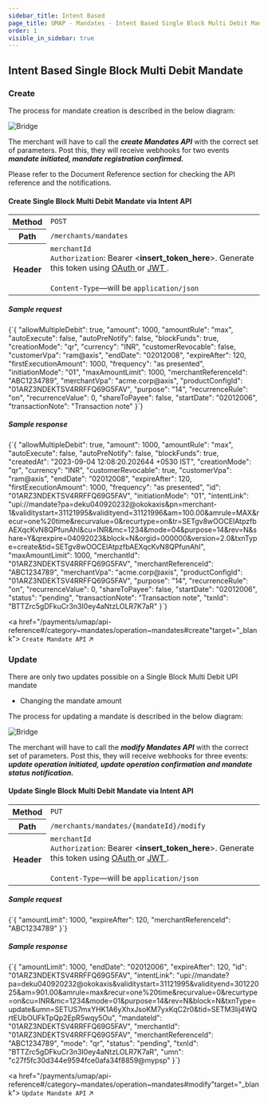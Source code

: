 ```yaml
---
sidebar_title: Intent Based
page_title: UMAP - Mandates - Intent Based Single Block Multi Debit Mandate
order: 1
visible_in_sidebar: true
---
```


## Intent Based Single Block Multi Debit Mandate

### Create

The process for mandate creation is described in the below diagram:

<img
  src="https://storage.googleapis.com/strapi-assets/latest/intent-based-mandate-create/intent-based-mandate-create.png"
  alt="Bridge"
/>

The merchant will have to call the **<i>create Mandates API</i>** with the correct set of parameters. Post this, they will receive webhooks for two events **<i>mandate initiated, mandate registration confirmed.</i>** 

Please refer to the Document Reference section for checking the API reference and the notifications.

#### Create Single Block Multi Debit Mandate via Intent API

<table>
    <tbody>
        <tr>
            <th>Method</th>
            <td>
                <code>POST</code>
            </td>
        </tr>
        <tr>
            <th>Path</th>
            <td>
                <code>/merchants/mandates</code>
            </td>
        </tr>
        <tr>
            <th>Header</th>
            <td>
                <code>merchantId</code><br/>
                <code>Authorization</code>: Bearer &lt;<b>insert_token_here</b>&gt;.
                Generate this token using <a
                    href="/payments/upi-deeplinks/resources/oauth"
                    target="_blank">
                    OAuth
                </a> or <a
                    href="/payments/upi-deeplinks/resources/jwt"
                    target="_blank">
                    JWT
                </a>.<br />
                <br />
                <code>Content-Type</code>—will be <code>application/json</code>
            </td>
        </tr>
    </tbody>
</table>

##### Sample request

<CodeBlockWithCopy language="json">
    {`{
    "allowMultipleDebit": true,
    "amount": 1000,
    "amountRule": "max",
    "autoExecute": false,
    "autoPreNotify": false,
    "blockFunds": true,
    "creationMode": "qr",
    "currency": "INR",
    "customerRevocable": false,
    "customerVpa": "ram@axis",
    "endDate": "02012008",
    "expireAfter": 120,
    "firstExecutionAmount": 1000,
    "frequency": "as presented",
    "initiationMode": "01",
    "maxAmountLimit": 1000,
    "merchantReferenceId": "ABC1234789",
    "merchantVpa": "acme.corp@axis",
    "productConfigId": "01ARZ3NDEKTSV4RRFFQ69G5FAV",
    "purpose": "14",
    "recurrenceRule": "on",
    "recurrenceValue": 0,
    "shareToPayee": false,
    "startDate": "02012006",
    "transactionNote": "Transaction note"
}`}
</CodeBlockWithCopy>

##### Sample response

<CodeBlockWithCopy language="json">
    {`{
  "allowMultipleDebit": true,
  "amount": 1000,
  "amountRule": "max",
  "autoExecute": false,
  "autoPreNotify": false,
  "blockFunds": true,
  "createdAt": "2023-09-04 12:08:20.202644 +0530 IST",
  "creationMode": "qr",
  "currency": "INR",
  "customerRevocable": true,
  "customerVpa": "ram@axis",
  "endDate": "02012008",
  "expireAfter": 120,
  "firstExecutionAmount": 1000,
  "frequency": "as presented",
  "id": "01ARZ3NDEKTSV4RRFFQ69G5FAV",
  "initiationMode": "01",
  "intentLink": "upi://mandate?pa=deku040920232@okokaxis&pn=merchant-1&validitystart=31121995&validityend=31121996&am=100.00&amrule=MAX&recur=one%20time&recurvalue=0&recurtype=on&tr=SETgv8wOOCElAtpzfbAEXqcKvN8QPfunAhI&cu=INR&mc=1234&mode=04&purpose=14&rev=N&share=Y&qrexpire=04092023&block=N&orgid=000000&version=2.0&txnType=create&tid=SETgv8wOOCElAtpzfbAEXqcKvN8QPfunAhI",
  "maxAmountLimit": 1000,
  "merchantId": "01ARZ3NDEKTSV4RRFFQ69G5FAV",
  "merchantReferenceId": "ABC1234789",
  "merchantVpa": "acme.corp@axis",
  "productConfigId": "01ARZ3NDEKTSV4RRFFQ69G5FAV",
  "purpose": "14",
  "recurrenceRule": "on",
  "recurrenceValue": 0,
  "shareToPayee": false,
  "startDate": "02012006",
  "status": "pending",
  "transactionNote": "Transaction note",
  "txnId": "BTTZrc5gDFkuCr3n3I0ey4aNtzLOLR7K7aR"
}`}
</CodeBlockWithCopy>

<a href="/payments/umap/api-reference#/category~mandates/operation~mandates#create"target="_blank">
<code>Create Mandate API</code> ↗
</a>

### Update

There are only two updates possible on a Single Block Multi Debit UPI mandate
- Changing the mandate amount

The process for updating a mandate is described in the below diagram:

<img
  src="https://storage.googleapis.com/strapi-assets/latest/mandate-update-intent/mandate-update-intent.png"
  alt="Bridge"
/>

The merchant will have to call the **<i>modify Mandates API</i>** with the correct set of parameters. Post this, they will receive webhooks for three events: **<i>update operation initiated, update operation confirmation and mandate status notification.</i>**

#### Update Single Block Multi Debit Mandate via Intent API

<table>
    <tbody>
        <tr>
            <th>Method</th>
            <td>
                <code>PUT</code>
            </td>
        </tr>
        <tr>
            <th>Path</th>
            <td>
                <code>/merchants/mandates/&#123;mandateId&#125;/modify</code>
            </td>
        </tr>
        <tr>
            <th>Header</th>
            <td>
                <code>merchantId</code><br/>
                <code>Authorization</code>: Bearer &lt;<b>insert_token_here</b>&gt;.
                Generate this token using <a
                    href="/payments/upi-deeplinks/resources/oauth"
                    target="_blank">
                    OAuth
                </a> or <a
                    href="/payments/upi-deeplinks/resources/jwt"
                    target="_blank">
                    JWT
                </a>.<br />
                <br />
                <code>Content-Type</code>—will be <code>application/json</code>
            </td>
        </tr>
    </tbody>
</table>

##### Sample request

<CodeBlockWithCopy language="json">
    {`{
    "amountLimit": 1000,
    "expireAfter": 120,
    "merchantReferenceId": "ABC1234789"
}`}
</CodeBlockWithCopy>

##### Sample response

<CodeBlockWithCopy language="json">
    {`{
  "amountLimit": 1000,
  "endDate": "02012006",
  "expireAfter": 120,
  "id": "01ARZ3NDEKTSV4RRFFQ69G5FAV",
  "intentLink": "upi://mandate?pa=deku040920232@okokaxis&validitystart=31121995&validityend=30122025&am=901.00&amrule=max&recur=one%20time&recurvalue=0&recurtype=on&cu=INR&mc=1234&mode=01&purpose=14&rev=N&block=N&txnType=update&umn=SETUS7mxYHK1A6yXhxJsoKM7yxKqC2r0&tid=SETM3Iij4WQrtEUbOUFkTpQp2EpR5wqy5Ou",
  "mandateId": "01ARZ3NDEKTSV4RRFFQ69G5FAV",
  "merchantId": "01ARZ3NDEKTSV4RRFFQ69G5FAV",
  "merchantReferenceId": "ABC1234789",
  "mode": "qr",
  "status": "pending",
  "txnId": "BTTZrc5gDFkuCr3n3I0ey4aNtzLOLR7K7aR",
  "umn": "c27f5fc30d344e9594fce0afa34f8859@mypsp"
}`}
</CodeBlockWithCopy>

<a href="/payments/umap/api-reference#/category~mandates/operation~mandates#modify"target="_blank">
<code>Update Mandate API</code> ↗
</a>
